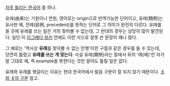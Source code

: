 [[자주 틀리는 한국어]] 중 하나.

유래(由來)는 기원이나 연원, 영어로는 origin으로 번역가능한 단어이고, 유례(類例)는 유사한 예, 전례(前例, precedent)를 뜻하는 단어로 그 의미가 완전히 다르다. 유래를 쓸 곳에 유례를 쓰는 일은 거의 찾아볼 수 없는데, 그 반대의 경우는 상당히 많이 발견된다. 일단 이 [[리그베다 위키]] 안에도 이런 식으로 잘못 쓴 문장이 꽤나 많다.

그 예로는 '역사상 '''유래'''를 찾아볼 수 없는 만행'이란 구절과 같은 경우를 들 수 있는데, 당연히 틀렸고 '''유례를 쓰는 게 맞는다'''. 사실 유례(類例)라는 말에서 뒤의 '례(예)'란 자가 말 그대로 예, 즉 example을 뜻한다는 것만 알아도 틀릴 일은 없다.

유래와 유례를 헷갈리는 이유는 현대 한국어에서 발음 구분이 잘 되지 않기 때문이다. [[ㅐ와 ㅔ의 구분]] 참고.
